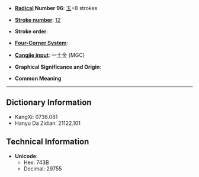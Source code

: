 * '''[[Wiktionary:Chinese radical index| Radical]] Number 96''': [[Wiktionary:Chinese radical index 玉|玉]]+8 strokes

* '''[[Wiktionary:Chinese total strokes index|Stroke number]]''': [[Wiktionary:Chinese total strokes index 12|12]]

* '''Stroke order''': 

* '''[[Wiktionary:Chinese four corner index|Four-Corner System]]''': 

* '''[[Wiktionary:Chinese Cangjie index|Cangjie input]]''': 一土金 (MGC)

* '''Graphical Significance and Origin''': 

* '''Common Meaning'''

----

== Dictionary Information ==

* KangXi: 0736.081
* Hanyu Da Zidian: 21122.101

== Technical Information ==

* '''Unicode''':
** Hex: 743B
** Decimal: 29755